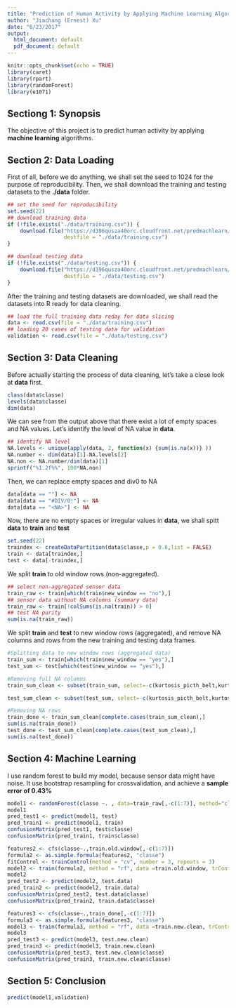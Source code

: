 ```yaml
---
title: "Prediction of Human Activity by Applying Machine Learning Algorithms"
author: "Jiachang (Ernest) Xu"
date: "6/23/2017"
output:
  html_document: default
  pdf_document: default
---
```


```r
knitr::opts_chunk$set(echo = TRUE)
library(caret)
library(rpart)
library(randomForest)
library(e1071)
```

## Sectiong 1: Synopsis

The objective of this project is to predict human activity by applying **machine learning** algorithms.

## Section 2: Data Loading

First of all, before we do anything, we shall set the seed to 1024 for the purpose of reproducibility. Then, we shall download the training and testing datasets to the **./data** folder.

```r
## set the seed for reproducibility
set.seed(22)
## download training data
if (!file.exists("./data/training.csv")) {
    download.file("https://d396qusza40orc.cloudfront.net/predmachlearn/pml-training.csv", 
                  destfile = "./data/training.csv")
}

## download testing data
if (!file.exists("./data/testing.csv")) {
    download.file("https://d396qusza40orc.cloudfront.net/predmachlearn/pml-testing.csv", 
                  destfile = "./data/testing.csv")
}
```

After the training and testing datasets are downloaded, we shall read the datasets into R ready for data cleaning.

```r
## load the full training data reday for data slicing
data <- read.csv(file = "./data/training.csv")
## loading 20 cases of testing data for validation
validation <- read.csv(file = "./data/testing.csv")
```

## Section 3: Data Cleaning

Before actually starting the process of data cleaning, let's take a close look at **data** first.

```r
class(data$classe)
levels(data$classe)
dim(data)
```

We can see from the output above that there exist a lot of empty spaces and NA values. Let's identify the level of NA value in **data**.

```r
## identify NA level
NA.levels <- unique(apply(data, 2, function(x) {sum(is.na(x))} ))
NA.number <- dim(data)[1]-NA.levels[2]
NA.non <- NA.number/dim(data)[1]
sprintf("%1.2f%%", 100*NA.non)
```

Then, we can replace empty spaces and div0 to NA

```r
data[data == ""] <- NA
data[data == "#DIV/0!"] <- NA
data[data == "<NA>"] <- NA
```

Now, there are no empty spaces or irregular values in **data**, we shall spitt **data** to **train** and **test**

```r
set.seed(22)
traindex <- createDataPartition(data$classe,p = 0.8,list = FALSE)
train <- data[traindex,]
test <- data[-traindex,]
```

We split **train** to old window rows (non-aggregated).

```r
## select non-aggregated sensor data
train_raw <- train[which(train$new_window == "no"),]
## sensor data without NA columns (summary data)
train_raw <- train[!colSums(is.na(train)) > 0]
## test NA purity
sum(is.na(train_raw))
```

We split **train** and **test** to new window rows (aggregated), and remove NA columns and rows from the new training and testing data frames.

```r
#Splitting data to new window rows (aggregated data)
train_sum <- train[which(train$new_window == "yes"),]
test_sum <- test[which(test$new_window == "yes"),]

#Removing full NA columns
train_sum_clean <- subset(train_sum, select=-c(kurtosis_picth_belt,kurtosis_yaw_belt,kurtosis_picth_arm,kurtosis_yaw_arm,skewness_pitch_arm,kurtosis_yaw_dumbbell,skewness_yaw_dumbbell,skewness_yaw_forearm,kurtosis_yaw_forearm,skewness_yaw_belt,skewness_roll_belt.1))

test_sum_clean <- subset(test_sum, select=-c(kurtosis_picth_belt,kurtosis_yaw_belt,kurtosis_picth_arm,kurtosis_yaw_arm,skewness_pitch_arm,kurtosis_yaw_dumbbell,skewness_yaw_dumbbell,skewness_yaw_forearm,kurtosis_yaw_forearm,skewness_yaw_belt,skewness_roll_belt.1))

#Removing NA rows
train_done <- train_sum_clean[complete.cases(train_sum_clean),]
sum(is.na(train_done))
test_done <- test_sum_clean[complete.cases(test_sum_clean),]
sum(is.na(test_done))
```

## Section 4: Machine Learning

I use random forest to build my model, because sensor data might have noise. It use bootstrap resampling for crossvalidation, and achieve a **sample error of 0.43%**

```r
model1 <- randomForest(classe ~. , data=train_raw[,-c(1:7)], method="class")
model1
pred_test1 <- predict(model1, test)
pred_train1 <- predict(model1, train)
confusionMatrix(pred_test1, test$classe)
confusionMatrix(pred_train1, train$classe)
```

```r
features2 <- cfs(classe~.,train.old.window[,-c(1:7)])
formula2 <- as.simple.formula(features2, "classe")
fitControl <- trainControl(method = "cv", number = 3, repeats = 3)
model2 <- train(formula2, method = "rf", data =train.old.window, trControl = fitControl)
model2
pred_test2 <- predict(model2, test.data)
pred_train2 <- predict(model2, train.data)
confusionMatrix(pred_test2, test.data$classe)
confusionMatrix(pred_train2, train.data$classe)
```

```r
features3 <- cfs(classe~.,train_done[,-c(1:7)])
formula3 <- as.simple.formula(features3, "classe")
model3 <- train(formula3, method = "rf", data =train.new.clean, trControl = fitControl)
model3
pred_test3 <- predict(model3, test.new.clean)
pred_train3 <- predict(model3, train.new.clean)
confusionMatrix(pred_test3, test.new.clean$classe)
confusionMatrix(pred_train3, train.new.clean$classe)
```

## Section 5: Conclusion

```r
predict(model1,validation)
```

